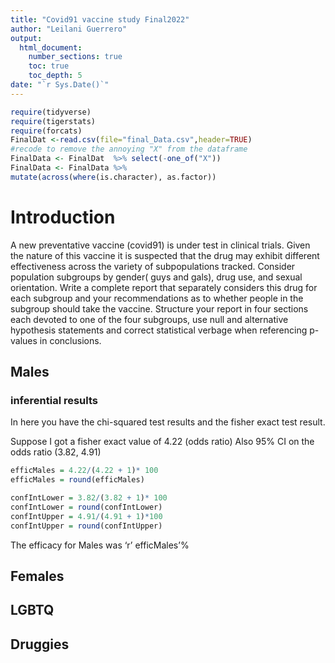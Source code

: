 ```yaml
---
title: "Covid91 vaccine study Final2022"
author: "Leilani Guerrero"
output: 
  html_document:
    number_sections: true
    toc: true
    toc_depth: 5
date: "`r Sys.Date()`" 
---
```


```r
require(tidyverse)
require(tigerstats)
require(forcats)
FinalDat <-read.csv(file="final_Data.csv",header=TRUE)
#recode to remove the annoying "X" from the dataframe
FinalData <- FinalDat  %>% select(-one_of("X"))
FinalData <- FinalData %>%
mutate(across(where(is.character), as.factor))
```

# Introduction

A new  preventative vaccine (covid91) is under test in clinical trials. Given the nature of this vaccine it is suspected that the drug may exhibit different effectiveness across the variety of subpopulations tracked. Consider population subgroups by gender( guys and gals), drug use, and sexual orientation. Write a complete report that separately considers this drug for each subgroup and your recommendations as to whether people in the subgroup should take the vaccine. Structure your report in four sections each devoted to one of the four subgroups, use null and alternative hypothesis statements and correct statistical verbage when referencing p-values in conclusions.

## Males

### inferential results   

In here you have the chi-squared test results and the fisher exact test result.

Suppose I got a fisher exact value of 4.22 (odds ratio)
Also 95% CI  on the odds ratio (3.82, 4.91)

```r
efficMales = 4.22/(4.22 + 1)* 100
efficMales = round(efficMales)

confIntLower = 3.82/(3.82 + 1)* 100
confIntLower = round(confIntLower)
confIntUpper = 4.91/(4.91 + 1)*100
confIntUpper = round(confIntUpper)
```

The efficacy for Males was 'r' efficMales'%  



## Females



## LGBTQ



## Druggies

